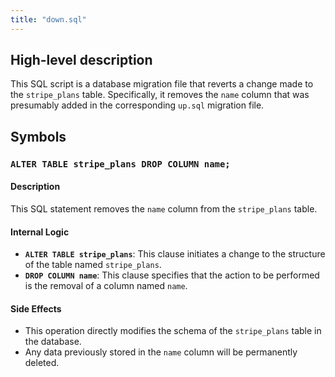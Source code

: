 ```yaml
---
title: "down.sql"
---
```


## High-level description
This SQL script is a database migration file that reverts a change made to the `stripe_plans` table. Specifically, it removes the `name` column that was presumably added in the corresponding `up.sql` migration file.

## Symbols

### `ALTER TABLE stripe_plans DROP COLUMN name;`
#### Description
This SQL statement removes the `name` column from the `stripe_plans` table.

#### Internal Logic
- **`ALTER TABLE stripe_plans`**: This clause initiates a change to the structure of the table named `stripe_plans`.
- **`DROP COLUMN name`**: This clause specifies that the action to be performed is the removal of a column named `name`.

#### Side Effects
- This operation directly modifies the schema of the `stripe_plans` table in the database.
- Any data previously stored in the `name` column will be permanently deleted. 
